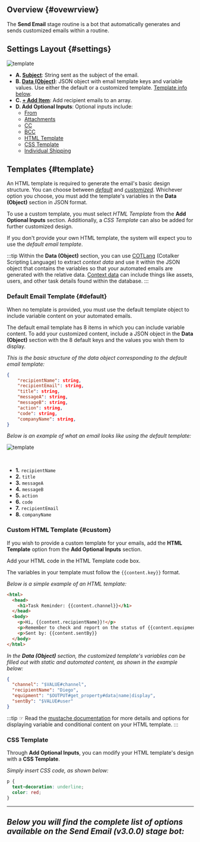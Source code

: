 

## Overview {#ovewrview}
The **Send Email** stage routine is a bot that automatically generates and sends customized emails within a routine.

## Settings Layout {#settings}

<div className="container">
<div className="row">
<div className="col col--6">

<div className="img_sizing_narrow">

![template](/img/bot_send_email_01v3.png)

</div>

</div>
<div className="col col--6">

- **<span className="badge badge--success">A.</span> [Subject](#1-subject-key-subject)**: String sent as the subject of the email.
- **<span className="badge badge--success">B.</span> [Data (Object)](#3-data-key-content)**: JSON object with email template keys and variable values. Use either the default or a customized template. [Template info below](#template).
- **<span className="badge badge--success">C.</span> [+ Add Item](#5-to-key-targets)**: Add recipient emails to an array.
- **<span className="badge badge--success">D.</span> Add Optional Inputs**: Optional inputs include:
  - [From](#2-from-key-from)
  - [Attachments](#4-attachments-key-attachments)
  - [CC](#6-cc-key-cc)
  - [BCC](#7-bcc-key-bcc)
  - [HTML Template](#8-html-template-key-htmltemplate)
  - [CSS Template](#9-css-template-key-csstemplate)
  - [Individual Shipping](#10-individual-shipping-key-singlerecipient)

</div>

</div>
</div>

## Templates {#template}
An HTML template is required to generate the email's basic design structure. You can choose between [_default_](#default) and [_customized_](#custom). Whichever option you choose, you must add the template's variables in the **Data (Object)** section in JSON format.

To use a custom template, you must select _HTML Template_ from the **Add Optional Inputs** section. Additionally, a _CSS Template_ can also be added for further customized design.

If you don't provide your own HTML template, the system will expect you to use the _default email template_.

:::tip
Within the **Data (Object)** section, you can use [COTLang](/docs/documentation/automation/cotlang/admin_cotlang) (Cotalker Scripting Language) to extract _context data_ and use it within the JSON object that contains the variables so that your automated emails are generated with the relative data. [Context data](/docs/documentation/automation/cotlang/triggers_and_contexts) can include things like assets, users, and other task details found within the database.
:::

### Default Email Template {#default}
When no template is provided, you must use the default template object to include variable content on your automated emails.

The default email template has 8 items in which you can include variable content. To add your customized content, include a JSON object in the **Data (Object)** section with the 8 default keys and the values you wish them to display.

_This is the basic structure of the data object corresponding to the default email template:_

```json
{
    "recipientName": string,
    "recipientEmail": string,
    "title": string,
    "messageA": string,
    "messageB": string,
    "action": string,
    "code": string,
    "companyName": string,
}
```

_Below is an example of what an email looks like using the default template:_

<div className="container">
<div className="row">
<div className="col col--6">

<div className="img_sizing_narrow">

![template](/img/bot_send_email_00v3.png)

</div>
</div>

<div className="col col--6">
<br/>

- **<span className="badge badge--danger">1.</span>** `recipientName`
- **<span className="badge badge--danger">2.</span>** `title`
- **<span className="badge badge--danger">3.</span>** `messageA`
- **<span className="badge badge--danger">4.</span>** `messageB`
- **<span className="badge badge--danger">5.</span>** `action`
- **<span className="badge badge--danger">6.</span>** `code`
- **<span className="badge badge--danger">7.</span>** `recipientEmail`
- **<span className="badge badge--danger">8.</span>** `companyName`

</div>

</div>
</div>

### Custom HTML Template {#custom}
If you wish to provide a custom template for your emails, add the **HTML Template** option from the **Add Optional Inputs** section.

Add your HTML code in the HTML Template code box.

The variables in your template must follow the `{{content.key}}` format.

_Below is a simple example of an HTML template:_

```html
<html>
  <head>
    <h1>Task Reminder: {{content.channel}}</h1>
  </head>
  <body>
    <p>Hi, {{content.recipientName}}!</p>
    <p>Remember to check and report on the status of {{content.equipment}}.</p>
    <p>Sent by: {{content.sentBy}}
  </body>
</html>
```

_In the **Data (Object)** section, the customized template's variables can be filled out with static and automated content, as shown in the example below:_

```json
{
  "channel": "$VALUE#channel",
  "recipientName": "Diego",
  "equipment": "$OUTPUT#get_property#data|name|display",
  "sentBy": "$VALUE#user"
}
```

:::tip
☞ Read the [mustache documentation](https://mustache.github.io/mustache.5.html) for more details and options for displaying variable and conditional content on your HTML template.
:::

### CSS Template

Through **Add Optional Inputs**, you can modify your HTML template's design with a **CSS Template**.

_Simply insert CSS code, as shown below:_ 

```css
p {
  text-decoration: underline;
  color: red;
}
```


---
_Below you will find the complete list of options available on the Send Email (v3.0.0) stage bot:_
---
